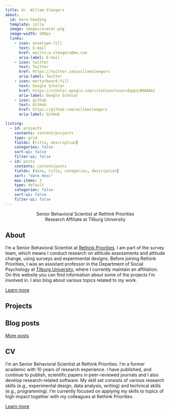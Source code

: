 ```yaml
---
title: dr. Willem Sleegers
about:
  id: hero-heading
  template: jolla
  image: images/avatar.png
  image-width: 200px
  links:
    - icon: envelope-fill
      text: E-mail
      href: mailto:w.sleegers@me.com
      aria-label: E-mail
    - icon: twitter
      text: Twitter
      href: https://twitter.com/willemsleegers
      aria-label: Twitter
    - icon: mortarboard-fill
      text: Google Scholar
      href: https://scholar.google.com/citations?user=EgqxL0MAAAAJ
      aria-label: Google Scholar
    - icon: github
      text: GitHub
      href: https://github.com/willemsleegers
      aria-label: GitHub

listing:
  - id: projects
    contents: content/projects
    type: grid
    fields: [title, description]
    categories: false
    sort-ui: false
    filter-ui: false
  - id: posts
    contents: content/posts
    fields: [date, title, categories, description]
    sort: "date desc"
    max-items: 3
    type: default
    categories: false
    sort-ui: false
    filter-ui: false
---
```


::: {#hero-heading style="text-align: center"}
Senior Behavioral Scientist at Rethink Priorities\
Research Affiliate at Tilburg University
:::

## About

I'm a Senior Behavioral Scientist at [Rethink Priorities](https://rethinkpriorities.org/). I am part of the survey team, which means I conduct research on attitude assessments and attitude change, using surveys and experimental designs. Before joining Rethink Priorities, I was an assistant professor in the Department of Social Psychology at [Tilburg University](https://www.tilburguniversity.edu/), where I currently maintain an affiliation. On this website you can find information about some of the projects I'm involved in. I also blog about various topics related to my work.

[Learn more](content/about.qmd "Learn more about me")

## Projects

::: {#projects}
:::

## Blog posts

::: {#posts}
:::

[More posts](content/blog.qmd "See more blog posts")

## CV

I'm an Senior Behavioral Scientist at Rethink Priorities. I'm a former academic with 10 years of research experience. I have published, and continue to publish, scientific papers in peer-reviewed journals and I also develop research-related software. My skill set consists of various research skills (e.g., experimental design, data analysis, writing) and technical skills (e.g., programming). I'm currently focused on applying my skills to topics of high impact together with my colleagues at Rethink Priorities.

[Learn more](content/cv/cv.qmd "Learn more about my CV")